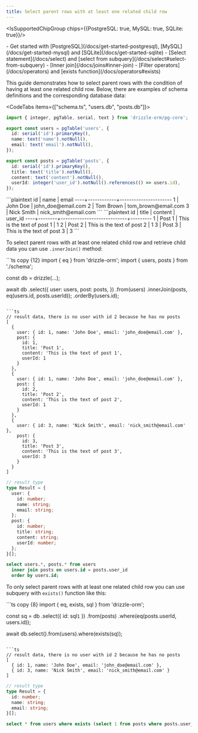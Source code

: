 ```yaml
---
title: Select parent rows with at least one related child row
---
```



<IsSupportedChipGroup chips={{PostgreSQL: true, MySQL: true, SQLite: true}}/>

<Prerequisites>
- Get started with [PostgreSQL](/docs/get-started-postgresql), [MySQL](/docs/get-started-mysql) and [SQLite](/docs/get-started-sqlite)
- [Select statement](/docs/select) and [select from subquery](/docs/select#select-from-subquery)
- [Inner join](/docs/joins#inner-join)
- [Filter operators](/docs/operators) and [exists function](/docs/operators#exists)
</Prerequisites>

This guide demonstrates how to select parent rows with the condition of having at least one related child row. Below, there are examples of schema definitions and the corresponding database data:

<CodeTabs items={["schema.ts", "users.db", "posts.db"]}>
  ```ts copy
  import { integer, pgTable, serial, text } from 'drizzle-orm/pg-core';

  export const users = pgTable('users', {
    id: serial('id').primaryKey(),
    name: text('name').notNull(),
    email: text('email').notNull(),
  });

  export const posts = pgTable('posts', {
    id: serial('id').primaryKey(),
    title: text('title').notNull(),
    content: text('content').notNull(),
    userId: integer('user_id').notNull().references(() => users.id),
  });
  ```
  <CodeTab>
    ```plaintext
     id |    name    |        email         
    ----+------------+----------------------
      1 | John Doe   | john_doe@email.com
      2 | Tom Brown  | tom_brown@email.com
      3 | Nick Smith | nick_smith@email.com
    ```
  </CodeTab>

  <CodeTab>
    ```plaintext
     id | title  |          content           | user_id 
    ----+--------+----------------------------+---------
      1 | Post 1 | This is the text of post 1 |       1
      2 | Post 2 | This is the text of post 2 |       1
      3 | Post 3 | This is the text of post 3 |       3
    ```
  </CodeTab>
</CodeTabs>

To select parent rows with at least one related child row and retrieve child data you can use `.innerJoin()` method:

<Section>
  ```ts copy {12}
  import { eq } from 'drizzle-orm';
  import { users, posts } from './schema';

  const db = drizzle(...);

  await db
    .select({
      user: users,
      post: posts,
    })
    .from(users)
    .innerJoin(posts, eq(users.id, posts.userId));
    .orderBy(users.id);
  ```

  ```ts
  // result data, there is no user with id 2 because he has no posts
  [
    {
      user: { id: 1, name: 'John Doe', email: 'john_doe@email.com' },
      post: {
        id: 1,
        title: 'Post 1',
        content: 'This is the text of post 1',
        userId: 1
      }
    },
    {
      user: { id: 1, name: 'John Doe', email: 'john_doe@email.com' },
      post: {
        id: 2,
        title: 'Post 2',
        content: 'This is the text of post 2',
        userId: 1
      }
    },
    {
      user: { id: 3, name: 'Nick Smith', email: 'nick_smith@email.com' },
      post: {
        id: 3,
        title: 'Post 3',
        content: 'This is the text of post 3',
        userId: 3
      }
    }
  ]
  ```

  ```ts
  // result type
  type Result = {
    user: {
      id: number;
      name: string;
      email: string;
    };
    post: {
      id: number;
      title: string;
      content: string;
      userId: number;
    };
  }[];
  ```

  ```sql
  select users.*, posts.* from users
    inner join posts on users.id = posts.user_id
    order by users.id;
  ```
</Section>

To only select parent rows with at least one related child row you can use subquery with `exists()` function like this:

<Section>
```ts copy {8}
import { eq, exists, sql } from 'drizzle-orm';

const sq = db
  .select({ id: sql`1` })
  .from(posts)
  .where(eq(posts.userId, users.id));

await db.select().from(users).where(exists(sq));
```

```ts
// result data, there is no user with id 2 because he has no posts
[
  { id: 1, name: 'John Doe', email: 'john_doe@email.com' },
  { id: 3, name: 'Nick Smith', email: 'nick_smith@email.com' }
]
```

```ts
// result type
type Result = {
  id: number;
  name: string;
  email: string;
}[];
```

```sql
select * from users where exists (select 1 from posts where posts.user_id = users.id);
```
</Section>
